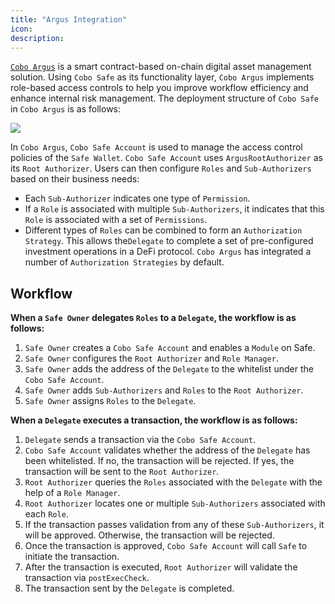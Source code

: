 ```yaml
---
title: "Argus Integration"
icon: 
description: 
---
```


[`Cobo Argus`](https://argus.cobo.com/) is a smart contract-based on-chain digital asset management solution. Using `Cobo Safe` as its functionality layer, `Cobo Argus` implements role-based access controls to help you improve workflow efficiency and enhance internal risk management. The deployment structure of `Cobo Safe` in `Cobo Argus` is as follows:

![](/smart-contract-wallet/argus.png)

In `Cobo Argus`, `Cobo Safe Account` is used to manage the access control policies of the `Safe Wallet`. `Cobo Safe Account` uses `ArgusRootAuthorizer` as its `Root Authorizer`. Users can then configure `Roles` and `Sub-Authorizers` based on their business needs:

* Each `Sub-Authorizer` indicates one type of `Permission`.
* If a `Role` is associated with multiple `Sub-Authorizers`, it indicates that this `Role` is associated with a set of `Permissions`.
* Different types of `Roles` can be combined to form an `Authorization Strategy`. This allows the`Delegate` to complete a set of pre-configured investment operations in a DeFi protocol. `Cobo Argus` has integrated a number of `Authorization Strategies` by default.

## Workflow

**When a `Safe Owner` delegates `Roles` to a `Delegate`, the workflow is as follows:** &#x20;

1. `Safe Owner` creates a `Cobo Safe Account` and enables a `Module` on Safe.
2. `Safe Owner` configures the `Root Authorizer` and `Role Manager`.
3. `Safe Owner` adds the address of the `Delegate` to the whitelist under the `Cobo Safe Account`.
4. `Safe Owner` adds `Sub-Authorizers` and `Roles` to the `Root Authorizer`. &#x20;
5. `Safe Owner` assigns `Roles` to the `Delegate`.&#x20;

**When a `Delegate` executes a transaction, the workflow is as follows:**&#x20;

1. `Delegate` sends a transaction via the  `Cobo Safe Account`.
2. `Cobo Safe Account` validates whether the address of the `Delegate` has been whitelisted. If no, the transaction will be rejected. If yes, the transaction will be sent to the `Root Authorizer`.
3. `Root Authorizer` queries the `Roles` associated with the `Delegate` with the help of a `Role Manager`.&#x20;
4. `Root Authorizer` locates one or multiple `Sub-Authorizers` associated with each `Role`.
5. If the transaction passes validation from any of these `Sub-Authorizers`, it will be approved. Otherwise, the transaction will be rejected.
6. Once the transaction is approved, `Cobo Safe Account` will call `Safe` to initiate the transaction.
7. After the transaction is executed, `Root Authorizer` will validate the transaction via `postExecCheck`.&#x20;
8. The transaction sent by the `Delegate` is completed.
